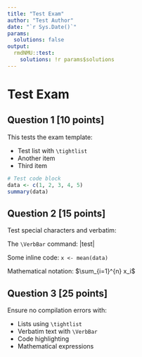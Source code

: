```yaml
---
title: "Test Exam"
author: "Test Author"
date: "`r Sys.Date()`"
params:
  solutions: false
output: 
  rmdNMU::test:
    solutions: !r params$solutions
---
```


# Test Exam

## Question 1 [10 points]

This tests the exam template:

- Test list with `\tightlist`
- Another item
- Third item

```r
# Test code block
data <- c(1, 2, 3, 4, 5)
summary(data)
```

## Question 2 [15 points]

Test special characters and verbatim:

The `\VerbBar` command: |test|

Some inline code: `x <- mean(data)`

Mathematical notation: $\sum_{i=1}^{n} x_i$

## Question 3 [25 points]

Ensure no compilation errors with:

- Lists using `\tightlist`
- Verbatim text with `\VerbBar`
- Code highlighting
- Mathematical expressions